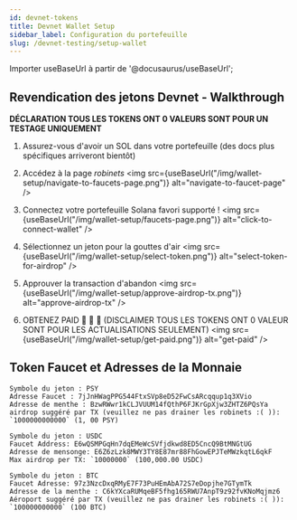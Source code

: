```yaml
---
id: devnet-tokens
title: Devnet Wallet Setup
sidebar_label: Configuration du portefeuille
slug: /devnet-testing/setup-wallet
---
```


Importer useBaseUrl à partir de '@docusaurus/useBaseUrl';

## Revendication des jetons Devnet - Walkthrough
**DÉCLARATION TOUS LES TOKENS ONT 0 VALEURS SONT POUR UN TESTAGE UNIQUEMENT**

1. Assurez-vous d'avoir un SOL dans votre portefeuille (des docs plus spécifiques arriveront bientôt)

2. Accédez à la page _robinets_ <img src={useBaseUrl("/img/wallet-setup/navigate-to-faucets-page.png")} alt="navigate-to-faucet-page" />

3. Connectez votre portefeuille Solana favori supporté ! <img src={useBaseUrl("/img/wallet-setup/faucets-page.png")} alt="click-to-connect-wallet" />

4. Sélectionnez un jeton pour la gouttes d'air <img src={useBaseUrl("/img/wallet-setup/select-token.png")} alt="select-token-for-airdrop" />

5. Approuver la transaction d'abandon <img src={useBaseUrl("/img/wallet-setup/approve-airdrop-tx.png")} alt="approve-airdrop-tx" />

6. OBTENEZ PAID 🤑 🤑 🤑 (DISCLAIMER TOUS LES TOKENS ONT 0 VALEUR SONT POUR LES ACTUALISATIONS SEULEMENT) <img src={useBaseUrl("/img/wallet-setup/get-paid.png")} alt="get-paid" />

## Token Faucet et Adresses de la Monnaie

```
Symbole du jeton : PSY
Adresse Faucet : 7jJnHWagPPG544FtxSVp8eD52FwCsARcqqup1q3XVio
Adresse de menthe : BzwRWwr1kCLJVUUM14fQthP6FJKrGpXjw3ZHTZ6PQsYa
airdrop suggéré par TX (veuillez ne pas drainer les robinets :( )): `1000000000000` (1, 00 PSY)
```

```
Symbole du jeton : USDC
Faucet Address: E6wQSMPGqHn7dqEMeWcSVfjdkwd8ED5CncQ9BtMNGtUG
Adresse de mensonge: E6Z6zLzk8MWY3TY8E87mr88FhGowEPJTeMWzkqtL6qkF
Max airdrop per TX: `10000000` (100,000.00 USDC)
```

```
Symbole du jeton : BTC
Faucet Adresse: 97z3NzcDxqRMyE7F73PuHEmAbA72S7eDopjhe7GTymTk
Adresse de la menthe : C6kYXcaRUMqeBF5fhg165RWU7AnpT9z92fvKNoMqjmz6
Aéroport suggéré par TX (veuillez ne pas drainer les robinets :( )): `100000000000` (100 BTC)
```

